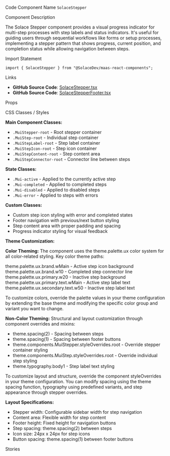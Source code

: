 
<Meta of={SolaceStepperStories} />

<Title>Stepper</Title>

<Description of={SolaceStepperStories} />

<Subtitle>Code Component Name</Subtitle>
`SolaceStepper`

<Subtitle>Component Description</Subtitle>

The Solace Stepper component provides a visual progress indicator for multi-step processes with step labels and status indicators. It's useful for guiding users through sequential workflows like forms or setup processes, implementing a stepper pattern that shows progress, current position, and completion status while allowing navigation between steps.

<Subtitle>Import Statement</Subtitle>

```tsx
import { SolaceStepper } from "@SolaceDev/maas-react-components";
```

<Subtitle>Links</Subtitle>

- **GitHub Source Code**: [SolaceStepper.tsx](https://github.com/SolaceDev/maas-react-components/blob/main/src/components/form/SolaceStepper/SolaceStepper.tsx)
- **GitHub Source Code**: [SolaceStepperFooter.tsx](https://github.com/SolaceDev/maas-react-components/blob/main/src/components/form/SolaceStepper/SolaceStepperFooter.tsx)

<Subtitle>Props</Subtitle>

<ArgTypes of={SolaceStepperStories} />

<Subtitle>CSS Classes / Styles</Subtitle>

**Main Component Classes:**

- `.MuiStepper-root` - Root stepper container
- `.MuiStep-root` - Individual step container
- `.MuiStepLabel-root` - Step label container
- `.MuiStepIcon-root` - Step icon container
- `.MuiStepContent-root` - Step content area
- `.MuiStepConnector-root` - Connector line between steps

**State Classes:**

- `.Mui-active` - Applied to the currently active step
- `.Mui-completed` - Applied to completed steps
- `.Mui-disabled` - Applied to disabled steps
- `.Mui-error` - Applied to steps with errors

**Custom Classes:**

- Custom step icon styling with error and completed states
- Footer navigation with previous/next button styling
- Step content area with proper padding and spacing
- Progress indicator styling for visual feedback

**Theme Customization:**

**Color Theming:**
The component uses the theme.palette.ux color system for all color-related styling. Key color theme paths:

<div style={{ display: "flex", alignItems: "center", margin: "8px 0" }}>
	<div
		style={{
			width: "16px",
			height: "16px",
			backgroundColor: "#00C895",
			border: "1px solid rgba(0,0,0,0.2)",
			borderRadius: "3px",
			marginRight: "8px"
		}}
	></div>
	<span>theme.palette.ux.brand.wMain - Active step icon background</span>
</div>
<div style={{ display: "flex", alignItems: "center", margin: "8px 0" }}>
	<div
		style={{
			width: "16px",
			height: "16px",
			backgroundColor: "#E6FAF4",
			border: "1px solid rgba(0,0,0,0.2)",
			borderRadius: "3px",
			marginRight: "8px"
		}}
	></div>
	<span>theme.palette.ux.brand.w10 - Completed step connector line</span>
</div>
<div style={{ display: "flex", alignItems: "center", margin: "8px 0" }}>
	<div
		style={{
			width: "16px",
			height: "16px",
			backgroundColor: "#CCDEE6",
			border: "1px solid rgba(0,0,0,0.2)",
			borderRadius: "3px",
			marginRight: "8px"
		}}
	></div>
	<span>theme.palette.ux.primary.w20 - Inactive step background</span>
</div>
<div style={{ display: "flex", alignItems: "center", margin: "8px 0" }}>
	<div
		style={{
			width: "16px",
			height: "16px",
			backgroundColor: "#273749",
			border: "1px solid rgba(0,0,0,0.2)",
			borderRadius: "3px",
			marginRight: "8px"
		}}
	></div>
	<span>theme.palette.ux.primary.text.wMain - Active step label text</span>
</div>
<div style={{ display: "flex", alignItems: "center", margin: "8px 0" }}>
	<div
		style={{
			width: "16px",
			height: "16px",
			backgroundColor: "#B1B9C0",
			border: "1px solid rgba(0,0,0,0.2)",
			borderRadius: "3px",
			marginRight: "8px"
		}}
	></div>
	<span>theme.palette.ux.secondary.text.w50 - Inactive step label text</span>
</div>

To customize colors, override the palette values in your theme configuration by extending the base theme and modifying the specific color group and variant you want to change.

**Non-Color Theming:**
Structural and layout customization through component overrides and mixins:

- theme.spacing(2) - Spacing between steps
- theme.spacing(1) - Spacing between footer buttons
- theme.components.MuiStepper.styleOverrides.root - Override stepper container styling
- theme.components.MuiStep.styleOverrides.root - Override individual step styling
- theme.typography.body1 - Step label text styling

To customize layout and structure, override the component styleOverrides in your theme configuration. You can modify spacing using the theme spacing function, typography using predefined variants, and step appearance through stepper overrides.

**Layout Specifications:**

- Stepper width: Configurable sidebar width for step navigation
- Content area: Flexible width for step content
- Footer height: Fixed height for navigation buttons
- Step spacing: theme.spacing(2) between steps
- Icon size: 24px x 24px for step icons
- Button spacing: theme.spacing(1) between footer buttons

<Subtitle>Stories</Subtitle>

<CustomStories />
